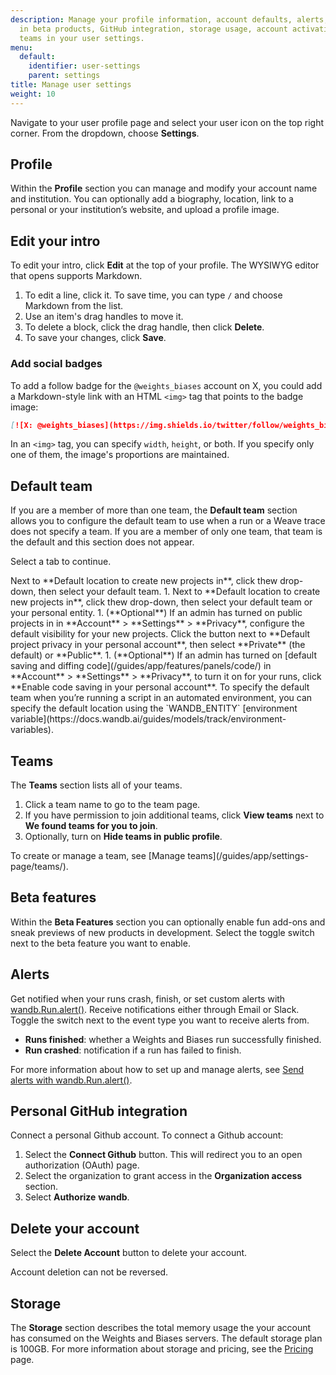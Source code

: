 ```yaml
---
description: Manage your profile information, account defaults, alerts, participation
  in beta products, GitHub integration, storage usage, account activation, and create
  teams in your user settings.
menu:
  default:
    identifier: user-settings
    parent: settings
title: Manage user settings
weight: 10
---
```


Navigate to your user profile page and select your user icon on the top right corner. From the dropdown, choose **Settings**.

## Profile

Within the **Profile** section you can manage and modify your account name and institution. You can optionally add a biography, location, link to a personal or your institution’s website, and upload a profile image.

## Edit your intro

To edit your intro, click **Edit** at the top of your profile. The WYSIWYG editor that opens supports Markdown.
1. To edit a line, click it. To save time, you can type `/` and choose Markdown from the list.
1. Use an item's drag handles to move it.
1. To delete a block, click the drag handle, then click **Delete**.
1. To save your changes, click **Save**.

### Add social badges

To add a follow badge for the `@weights_biases` account on X, you could add a Markdown-style link with an HTML `<img>` tag that points to the badge image:

```markdown
[![X: @weights_biases](https://img.shields.io/twitter/follow/weights_biases?style=social)](https://x.com/intent/follow?screen_name=weights_biases)
```
In an `<img>` tag, you can specify `width`, `height`, or both. If you specify only one of them, the image's proportions are maintained.

## Default team
If you are a member of more than one team, the **Default team** section allows you to configure the default team to use when a run or a Weave trace does not specify a team. If you are a member of only one team, that team is the default and this section does not appear.

Select a tab to continue.

<Tabs>
<Tab title="Multi-tenant Cloud">
Next to **Default location to create new projects in**, click thew drop-down, then select your default team.
</Tab>
<Tab title="Dedicated Cloud / Self-Managed">
1. Next to **Default location to create new projects in**, click thew drop-down, then select your default team or your personal entity.
1. (**Optional**) If an admin has turned on public projects in in **Account** > **Settings** > **Privacy**, configure the default visibility for your new projects. Click the button next to **Default project privacy in your personal account**, then select **Private** (the default) or **Public**.
1. (**Optional**) If an admin has turned on [default saving and diffing code](/guides/app/features/panels/code/) in **Account** > **Settings** > **Privacy**, to turn it on for your runs, click **Enable code saving in your personal account**.
</Tab>
</Tabs>

<Note>
To specify the default team when you’re running a script in an automated environment, you can specify the default location using the `WANDB_ENTITY` [environment variable](https://docs.wandb.ai/guides/models/track/environment-variables).
</Note>

## Teams
The **Teams** section lists all of your teams.

1. Click a team name to go to the team page.
1. If you have permission to join additional teams, click **View teams** next to **We found teams for you to join**.
1. Optionally, turn on **Hide teams in public profile**.

<Note>
To create or manage a team, see [Manage teams](/guides/app/settings-page/teams/).
</Note>

## Beta features

Within the **Beta Features** section you can optionally enable fun add-ons and sneak previews of new products in development. Select the toggle switch next to the beta feature you want to enable.

## Alerts

Get notified when your runs crash, finish, or set custom alerts with [wandb.Run.alert()](/guides/runs/alert/). Receive notifications either through Email or Slack. Toggle the switch next to the event type you want to receive alerts from.

* **Runs finished**: whether a Weights and Biases run successfully finished.
* **Run crashed**: notification if a run has failed to finish.

For more information about how to set up and manage alerts, see [Send alerts with wandb.Run.alert()](/guides/runs/alert/).

## Personal GitHub integration

Connect a personal Github account. To connect a Github account:

1. Select the **Connect Github** button. This will redirect you to an open authorization (OAuth) page.
2. Select the organization to grant access in the **Organization access** section.
3. Select **Authorize** **wandb**.

## Delete your account

Select the **Delete Account** button to delete your account.

<Warning>
Account deletion can not be reversed.
</Warning>

## Storage

The **Storage** section describes the total memory usage the your account has consumed on the Weights and Biases servers. The default storage plan is 100GB. For more information about storage and pricing, see the [Pricing](https://wandb.ai/site/pricing) page.